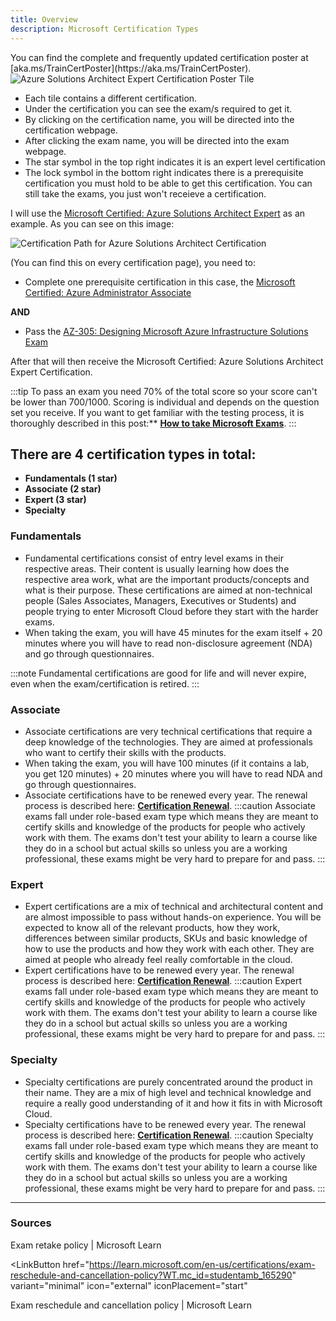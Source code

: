 ```yaml
---
title: Overview
description: Microsoft Certification Types
---
```


<Aside type="tip">You can find the complete and frequently updated certification poster at [aka.ms/TrainCertPoster](https://aka.ms/TrainCertPoster).</Aside>


<img src="/azurearchitect.png" alt="Azure Solutions Architect Expert Certification Poster Tile"/>

* Each tile contains a different certification.
* Under the certification you can see the exam/s required to get it.
* By clicking on the certification name, you will be directed into the certification webpage.
* After clicking the exam name, you will be directed into the exam webpage.
* The star symbol in the top right indicates it is an expert level certification
* The lock symbol in the bottom right indicates there is a prerequisite certification you must hold to be able to get this certification. You can still take the exams, you just won't receieve a certification. 

I will use the [Microsoft Certified: Azure Solutions Architect Expert](https://learn.microsoft.com/en-us/credentials/certifications/azure-solutions-architect/?WT.mc_id=studentamb_165290) as an example. As you can see on this image:

<img src="/azurearchitectpath.png" alt="Certification Path for Azure Solutions Architect Certification"/>

(You can find this on every certification page), you need to:

* Complete one prerequisite certification in this case, the [Microsoft Certified: Azure Administrator Associate](https://learn.microsoft.com/en-us/credentials/certifications/azure-administrator/?WT.mc_id=studentamb_165290&practice-assessment-type=certification)

 **AND**

* Pass the [AZ-305: Designing Microsoft Azure Infrastructure Solutions Exam](https://learn.microsoft.com/credentials/certifications/exams/az-305/?WT.mc_id=studentamb_165290)

After that will then receive the Microsoft Certified: Azure Solutions Architect Expert Certification.

:::tip 
To pass an exam you need 70% of the total score so your score can't be lower than 700/1000. Scoring is individual and depends on the question set you receive. If you want to get familiar with the testing process, it is thoroughly described in this post:** [**How to take Microsoft Exams**](/guide/takingtheexams/).
:::

## There are 4 certification types in total:

* **Fundamentals (1 star)**
* **Associate (2 star)**
* **Expert (3 star)**
* **Specialty**

### Fundamentals

* Fundamental certifications consist of entry level exams in their respective areas. Their content is usually learning how does the respective area work, what are the important products/concepts and what is their purpose. These certifications are aimed at non-technical people (Sales Associates, Managers, Executives or Students) and people trying to enter Microsoft Cloud before they start with the harder exams.
* When taking the exam, you will have 45 minutes for the exam itself + 20 minutes where you will have to read non-disclosure agreement (NDA) and go through questionnaires.

:::note 
Fundamental certifications are good for life and will never expire, even when the exam/certification is retired.
:::

### Associate

* Associate certifications are very technical certifications that require a deep knowledge of the technologies. They are aimed at professionals who want to certify their skills with the products.
* When taking the exam, you will have 100 minutes (if it contains a lab, you get 120 minutes) + 20 minutes where you will have to read NDA and go through questionnaires.
* Associate certifications have to be renewed every year. The renewal process is described here: [**Certification Renewal**](https://certs.msfthub.wiki/guide/certificationrenewal/).
:::caution
Associate exams fall under role-based exam type which means they are meant to certify skills and knowledge of the products for people who actively work with them. The exams don't test your ability to learn a course like they do in a school but actual skills so unless you are a working professional, these exams might be very hard to prepare for and pass. 
:::

### Expert

* Expert certifications are a mix of technical and architectural content and are almost impossible to pass without hands-on experience. You will be expected to know all of the relevant products, how they work, differences between similar products, SKUs and basic knowledge of how to use the products and how they work with each other. They are aimed at people who already feel really comfortable in the cloud.
* Expert certifications have to be renewed every year. The renewal process is described here: [**Certification Renewal**](https://certs.msfthub.wiki/guide/certificationrenewal/).
:::caution
Expert exams fall under role-based exam type which means they are meant to certify skills and knowledge of the products for people who actively work with them. The exams don't test your ability to learn a course like they do in a school but actual skills so unless you are a working professional, these exams might be very hard to prepare for and pass. 
:::

### Specialty

* Specialty certifications are purely concentrated around the product in their name. They are a mix of high level and technical knowledge and require a really good understanding of it and how it fits in with Microsoft Cloud.
* Specialty certifications have to be renewed every year. The renewal process is described here: [**Certification Renewal**](https://certs.msfthub.wiki/guide/certificationrenewal/).
:::caution
Specialty exams fall under role-based exam type which means they are meant to certify skills and knowledge of the products for people who actively work with them. The exams don't test your ability to learn a course like they do in a school but actual skills so unless you are a working professional, these exams might be very hard to prepare for and pass. 
:::
---

### Sources

<CardGrid>
<LinkButton
  href="https://learn.microsoft.com/en-us/certifications/exam-retake-policy?WT.mc_id=studentamb_165290"
  variant="minimal"
  icon="external"
  iconPlacement="start"
>
  Exam retake policy | Microsoft Learn
</LinkButton>

<LinkButton
  href="https://learn.microsoft.com/en-us/certifications/exam-reschedule-and-cancellation-policy?WT.mc_id=studentamb_165290"
  variant="minimal"
  icon="external"
  iconPlacement="start"
>
  Exam reschedule and cancellation policy | Microsoft Learn
</LinkButton>
</CardGrid>
